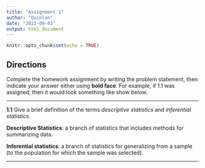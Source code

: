 ```yaml
---
title: "Assignment 1"
author: "Quinlan"
date: "2022-09-03"
output: html_document
---
```


```r
knitr::opts_chunk$set(echo = TRUE)
```

## Directions

Complete the homework assignment by writing the problem statement, then indicate
your answer either using **bold face**.  For example, if 1.1 was assigned, then 
it would look something like show below.

---

**1.1** Give a brief definition of the terms *descriptive statistics* and *inferential statistics*.

**Descriptive Statistics**:  a branch of statistics that includes methods for summarizing data.

**Inferential statistics**: a branch of statistics for generalizing from a sample (to the population for which the sample was selected).  


---


